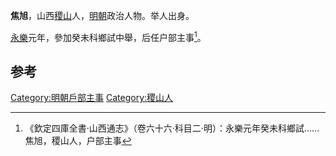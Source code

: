 {{Substub|time=2022-06-18T04:19:09+00:00}}
{{Unreferenced|time=2022-06-18T04:19:09+00:00}}
'''焦旭'''，山西[[稷山|稷山]]人，[[明朝|明朝]]政治人物。举人出身。

[[永樂|永樂]]元年，參加癸未科鄉試中舉，后任户部主事<ref>《欽定四庫全書·山西通志》（卷六十六·科目二·明）：永樂元年癸未科鄉試……焦旭，稷山人，户部主事</ref>。

==参考==
{{reflist}}
{{明朝人物小作品}}

[[Category:明朝戶部主事|Category:明朝戶部主事]]
[[Category:稷山人|Category:稷山人]]